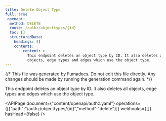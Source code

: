 ```yaml
---
title: Delete Object Type
full: true
_openapi:
  method: DELETE
  route: /authz/objecttypes/{id}
  toc: []
  structuredData:
    headings: []
    contents:
      - content: >-
          This endpoint deletes an object type by ID. It also deletes all
          objects, edge types and edges which use the object type.
---
```


{/* This file was generated by Fumadocs. Do not edit this file directly. Any changes should be made by running the generation command again. */}

This endpoint deletes an object type by ID. It also deletes all objects, edge types and edges which use the object type.

<APIPage document={"content/openapi/authz.yaml"} operations={[{"path":"/authz/objecttypes/{id}","method":"delete"}]} webhooks={[]} hasHead={false} />